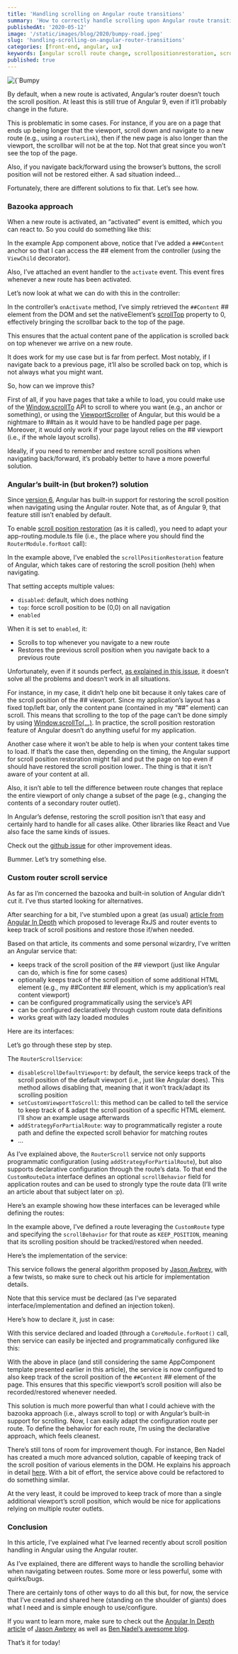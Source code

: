 ```yaml
---
title: 'Handling scrolling on Angular route transitions'
summary: 'How to correctly handle scrolling upon Angular route transitions'
publishedAt: '2020-05-12'
image: '/static/images/blog/2020/bumpy-road.jpeg'
slug: 'handling-scrolling-on-angular-router-transitions'
categories: [front-end, angular, ux]
keywords: [angular scroll route change, scrollpositionrestoration, scrollpositionrestoration not working, angular scroll to top not working, angular scroll to top on route change, angular]
published: true
---
```


<BlogPostCenteredContent>
  <Image
    alt={`Bumpy road`}
    src={`/static/images/blog/2020/bumpy-road.jpeg`}
    width={2632}
    height={1582}
    priority
  />
</BlogPostCenteredContent>

By default, when a new route is activated, Angular’s router doesn’t touch the scroll position. At least this is still true of Angular 9, even if it’ll probably change in the future.

This is problematic in some cases. For instance, if you are on a page that ends up being longer that the viewport, scroll down and navigate to a new route (e.g., using a `routerLink`), then if the new page is also longer than the viewport, the scrollbar will not be at the top. Not that great since you won’t see the top of the page.

Also, if you navigate back/forward using the browser’s buttons, the scroll position will not be restored either. A sad situation indeed…

Fortunately, there are different solutions to fix that. Let’s see how.

### Bazooka approach

When a new route is activated, an “activated” event is emitted, which you can react to. So you could do something like this:

<Gist gistLink="dsebastien/e0a1a3fcd00868ed4a9c2a1ba4164351" />

In the example App component above, notice that I’ve added a `###Content` anchor so that I can access the ## element from the controller (using the `ViewChild` decorator).

Also, I’ve attached an event handler to the `activate` event. This event fires whenever a new route has been activated.

Let’s now look at what we can do with this in the controller:

<Gist gistLink="dsebastien/960fbbdef5c2d81a9f33d3242c864804" />

In the controller’s `onActivate` method, I’ve simply retrieved the `##Content` ## element from the DOM and set the nativeElement’s [scrollTop](https://developer.mozilla.org/en-US/docs/Web/API/Element/scrollTop) property to 0, effectively bringing the scrollbar back to the top of the page.

This ensures that the actual content pane of the application is scrolled back on top whenever we arrive on a new route.

It does work for my use case but is far from perfect. Most notably, if I navigate back to a previous page, it’ll also be scrolled back on top, which is not always what you might want.

So, how can we improve this?

First of all, if you have pages that take a while to load, you could make use of the [Window.scrollTo](https://developer.mozilla.org/en-US/docs/Web/API/Window/scrollTo) API to scroll to where you want (e.g., an anchor or something), or using the [ViewportScroller](https://angular.io/api/common/ViewportScroller) of Angular, but this would be a nightmare to ##tain as it would have to be handled page per page. Moreover, it would only work if your page layout relies on the ## viewport (i.e., if the whole layout scrolls).

Ideally, if you need to remember and restore scroll positions when navigating back/forward, it’s probably better to have a more powerful solution.

### Angular’s built-in (but broken?) solution

Since [version 6](https://blog.angular.io/angular-v6-1-now-available-typescript-2-9-scroll-positioning-and-more-9f1c03007bb6), Angular has built-in support for restoring the scroll position when navigating using the Angular router. Note that, as of Angular 9, that feature still isn’t enabled by default.

To enable [scroll position restoration](https://angular.io/api/router/ExtraOptions#scrollPositionRestoration) (as it is called), you need to adapt your app-routing.module.ts file (i.e., the place where you should find the `RouterModule.forRoot` call):

<Gist gistLink="dsebastien/2d9ad1718d4f9af4a1433e85aebb7922" />

In the example above, I’ve enabled the `scrollPositionRestoration` feature of Angular, which takes care of restoring the scroll position (heh) when navigating.

That setting accepts multiple values:

- `disabled`: default, which does nothing
- `top`: force scroll position to be (0,0) on all navigation
- `enabled`

When it is set to `enabled`, it:

- Scrolls to top whenever you navigate to a new route
- Restores the previous scroll position when you navigate back to a previous route

Unfortunately, even if it sounds perfect, [as explained in this issue](https://github.com/angular/angular/issues/24547), it doesn’t solve all the problems and doesn’t work in all situations.

For instance, in my case, it didn’t help one bit because it only takes care of the scroll position of the ## viewport. Since my application’s layout has a fixed top/left bar, only the content pane (contained in my “##” element) can scroll. This means that scrolling to the top of the page can’t be done simply by using [Window.scrollTo(…)](https://developer.mozilla.org/en-US/docs/Web/API/Window/scrollTo). In practice, the scroll position restoration feature of Angular doesn’t do anything useful for my application.

Another case where it won’t be able to help is when your content takes time to load. If that’s the case then, depending on the timing, the Angular support for scroll position restoration might fail and put the page on top even if should have restored the scroll position lower.. The thing is that it isn’t aware of your content at all.

Also, it isn’t able to tell the difference between route changes that replace the entire viewport of only change a subset of the page (e.g., changing the contents of a secondary router outlet).

In Angular’s defense, restoring the scroll position isn’t that easy and certainly hard to handle for all cases alike. Other libraries like React and Vue also face the same kinds of issues.

Check out the [github issue](https://github.com/angular/angular/issues/24547) for other improvement ideas.

Bummer. Let’s try something else.

### Custom router scroll service

As far as I’m concerned the bazooka and built-in solution of Angular didn’t cut it. I’ve thus started looking for alternatives.

After searching for a bit, I’ve stumbled upon a great (as usual) [article from Angular In Depth](https://medium.com/angular-in-depth/reactive-scroll-position-restoration-with-rxjs-792577f842c) which proposed to leverage RxJS and router events to keep track of scroll positions and restore those if/when needed.

Based on that article, its comments and some personal wizardry, I’ve written an Angular service that:

- keeps track of the scroll position of the ## viewport (just like Angular can do, which is fine for some cases)
- optionally keeps track of the scroll position of some additional HTML element (e.g., my ##Content ## element, which is my application’s real content viewport)
- can be configured programmatically using the service’s API
- can be configured declaratively through custom route data definitions
- works great with lazy loaded modules

Here are its interfaces:

<Gist gistLink="dsebastien/1211242afa31e00b2d19fdc3dc6db5e6" />

Let’s go through these step by step.

The `RouterScrollService`:

- `disableScrollDefaultViewport`: by default, the service keeps track of the scroll position of the default viewport (i.e., just like Angular does). This method allows disabling that, meaning that it won’t track/adapt its scrolling position
- `setCustomViewportToScroll`: this method can be called to tell the service to keep track of & adapt the scroll position of a specific HTML element. I’ll show an example usage afterwards
- `addStrategyForPartialRoute`: way to programmatically register a route path and define the expected scroll behavior for matching routes
- …

As I’ve explained above, the `RouterScroll` service not only supports programmatic configuration (using `addStrategyForPartialRoute`), but also supports declarative configuration through the route’s data. To that end the `CustomRouteData` interface defines an optional `scrollBehavior` field for application routes and can be used to strongly type the route data (I’ll write an article about that subject later on :p).

Here’s an example showing how these interfaces can be leveraged while defining the routes:

<Gist gistLink="dsebastien/d6b170670ebc2f77ee8d12d013d0de19" />

In the example above, I’ve defined a route leveraging the `CustomRoute` type and specifying the `scrollBehavior` for that route as `KEEP_POSITION`, meaning that its scrolling position should be tracked/restored when needed.

Here’s the implementation of the service:

<Gist gistLink="dsebastien/bfa963af2a72de2035783058ddc28737" />

This service follows the general algorithm proposed by [Jason Awbrey](https://medium.com/angular-in-depth/reactive-scroll-position-restoration-with-rxjs-792577f842c), with a few twists, so make sure to check out his article for implementation details.

Note that this service must be declared (as I’ve separated interface/implementation and defined an injection token).

Here’s how to declare it, just in case:

<Gist gistLink="dsebastien/16383d05bb021c7845171a7c6e6d947a" />

With this service declared and loaded (through a `CoreModule.forRoot()` call, then service can easily be injected and programmatically configured like this:

<Gist gistLink="dsebastien/53b71a7bf5473985d8c459159080da51" />

With the above in place (and still considering the same AppComponent template presented earlier in this article), the service is now configured to also keep track of the scroll position of the `##Content` ## element of the page. This ensures that this specific viewport’s scroll position will also be recorded/restored whenever needed.

This solution is much more powerful than what I could achieve with the bazooka approach (i.e., always scroll to top) or with Angular’s built-in support for scrolling. Now, I can easily adapt the configuration route per route. To define the behavior for each route, I’m using the declarative approach, which feels cleanest.

There’s still tons of room for improvement though. For instance, Ben Nadel has created a much more advanced solution, capable of keeping track of the scroll position of various elements in the DOM. He explains his approach in detail [here](https://www.bennadel.com/blog/3534-restoring-and-resetting-the-scroll-position-using-the-navigationstart-event-in-angular-7-0-4.htm). With a bit of effort, the service above could be refactored to do something similar.

At the very least, it could be improved to keep track of more than a single additional viewport’s scroll position, which would be nice for applications relying on multiple router outlets.

### Conclusion

In this article, I’ve explained what I’ve learned recently about scroll position handling in Angular using the Angular router.

As I’ve explained, there are different ways to handle the scrolling behavior when navigating between routes. Some more or less powerful, some with quirks/bugs.

There are certainly tons of other ways to do all this but, for now, the service that I’ve created and shared here (standing on the shoulder of giants) does what I need and is simple enough to use/configure.

If you want to learn more, make sure to check out the [Angular In Depth article](https://medium.com/angular-in-depth/reactive-scroll-position-restoration-with-rxjs-792577f842c) of [Jason Awbrey](https://twitter.com/jsonberrry) as well as [Ben Nadel’s awesome blog](https://www.bennadel.com/).

That’s it for today!

<BlogPostSignature />

